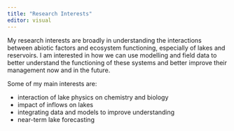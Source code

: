 ```yaml
---
title: "Research Interests"
editor: visual
---
```


My research interests are broadly in understanding the interactions between abiotic factors and ecosystem functioning, especially of lakes and reservoirs. I am interested in how we can use modelling and field data to better understand the functioning of these systems and better improve their management now and in the future.

Some of my main interests are:

- interaction of lake physics on chemistry and biology
- impact of inflows on lakes
- integrating data and models to improve understanding
- near-term lake forecasting